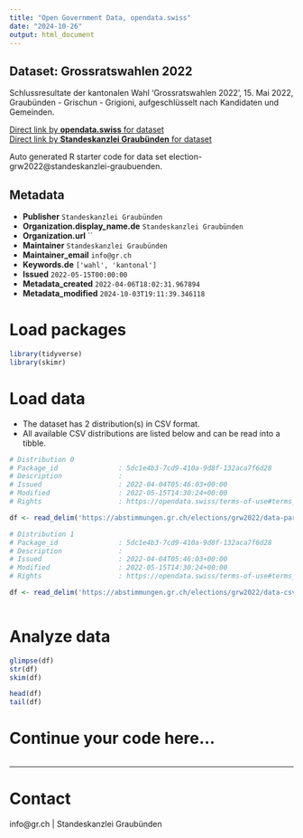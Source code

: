 ```yaml
---
title: "Open Government Data, opendata.swiss"
date: "2024-10-26"
output: html_document
---
```


## Dataset: Grossratswahlen 2022

Schlussresultate der kantonalen Wahl 'Grossratswahlen 2022', 15. Mai 2022, Graubünden - Grischun - Grigioni, aufgeschlüsselt nach Kandidaten und Gemeinden.

[Direct link by **opendata.swiss** for dataset](https://opendata.swiss/de/dataset/grossratswahlen-2022)<br>
[Direct link by **Standeskanzlei Graubünden** for dataset](https://abstimmungen.gr.ch/elections/grw2022/data)

Auto generated R starter code for data set election-grw2022@standeskanzlei-graubuenden.

## Metadata

- **Publisher** `Standeskanzlei Graubünden`
- **Organization.display_name.de** `Standeskanzlei Graubünden`
- **Organization.url** ``
- **Maintainer** `Standeskanzlei Graubünden`
- **Maintainer_email** `info@gr.ch`
- **Keywords.de** `['wahl', 'kantonal']`
- **Issued** `2022-05-15T00:00:00`
- **Metadata_created** `2022-04-06T18:02:31.967894`
- **Metadata_modified** `2024-10-03T19:11:39.346118`


# Load packages

```r

library(tidyverse)
library(skimr)

```

# Load data

-   The dataset has 2 distribution(s) in CSV format.
-   All available CSV distributions are listed below and can be read into a tibble.

```r

# Distribution 0
# Package_id               : 5dc1e4b3-7cd9-410a-9d8f-132aca7f6d28
# Description              : 
# Issued                   : 2022-04-04T05:46:03+00:00
# Modified                 : 2022-05-15T14:30:24+00:00
# Rights                   : https://opendata.swiss/terms-of-use#terms_by

df <- read_delim('https://abstimmungen.gr.ch/elections/grw2022/data-parties-csv')

# Distribution 1
# Package_id               : 5dc1e4b3-7cd9-410a-9d8f-132aca7f6d28
# Description              : 
# Issued                   : 2022-04-04T05:46:03+00:00
# Modified                 : 2022-05-15T14:30:24+00:00
# Rights                   : https://opendata.swiss/terms-of-use#terms_by

df <- read_delim('https://abstimmungen.gr.ch/elections/grw2022/data-csv')



```

# Analyze data

```r

glimpse(df)
str(df)
skim(df)

head(df)
tail(df)

```

# Continue your code here...

```r

```

------------------------------------------------------------------------

# Contact

info@gr.ch | Standeskanzlei Graubünden
